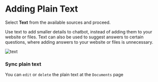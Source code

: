 # Adding Plain Text
Select **Text** from the available sources and proceed.

Use text to add smaller details  to chatbot, instead of adding them to your website or files.
Text can also be used to suggest answers to certain questions, where adding answers to your website or files is unnecessary.

![text](/docs/text.jpeg)

### Sync plain text

You can `edit` or `delete` the plain text at the `Documents` page


